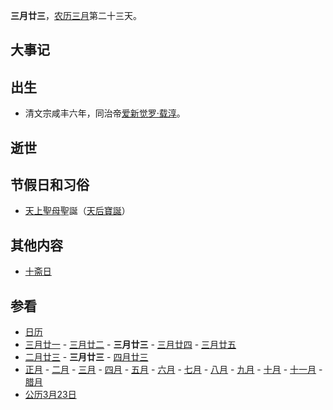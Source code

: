 {{Lunar03Calendar}}
'''三月廿三'''，[[农历|农历]][[三月_(农历)|三月]]第二十三天。

== 大事记 ==

== 出生 ==
*清文宗咸丰六年，同治帝[[爱新觉罗·载淳|爱新觉罗·载淳]]。

== 逝世 ==

== 节假日和习俗 ==
*[[天上聖母|天上聖母]]聖誕（[[天后寶誕|天后寶誕]]）

== 其他内容 ==
*[[十斋日|十斋日]]

== 参看 ==
*[[历史上的今天|日历]]
*[[三月廿一|三月廿一]] - [[三月廿二|三月廿二]] - '''三月廿三''' - [[三月廿四|三月廿四]] - [[三月廿五|三月廿五]] 
*[[二月廿三|二月廿三]] - '''三月廿三''' - [[四月廿三|四月廿三]]
*[[正月|正月]] - [[二月_(农历)|二月]] - [[三月_(农历)|三月]] - [[四月_(农历)|四月]] - [[五月_(农历)|五月]] - [[六月_(农历)|六月]] - [[七月_(农历)|七月]] - [[八月_(农历)|八月]] - [[九月_(农历)|九月]] - [[十月_(农历)|十月]] - [[十一月_(农历)|十一月]] - [[腊月|腊月]]
*[[公历|公历]][[3月23日|3月23日]]